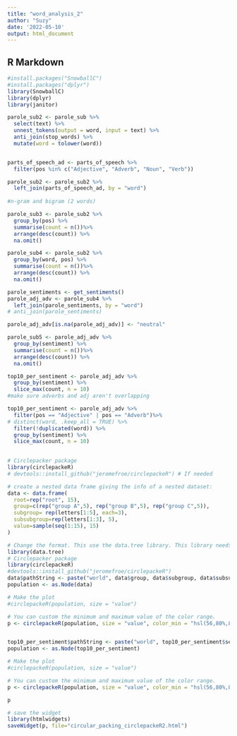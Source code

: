 ```yaml
---
title: "word_analysis_2"
author: "Suzy"
date: '2022-05-10'
output: html_document
---
```


## R Markdown


```r
#install.packages("SnowballC")
#install.packages("dplyr")
library(SnowballC)
library(dplyr)
library(janitor)

parole_sub2 <- parole_sub %>%
  select(text) %>%
  unnest_tokens(output = word, input = text) %>%
  anti_join(stop_words) %>%
  mutate(word = tolower(word)) 


parts_of_speech_ad <- parts_of_speech %>%
  filter(pos %in% c("Adjective", "Adverb", "Noun", "Verb"))

parole_sub2 <- parole_sub2 %>%
  left_join(parts_of_speech_ad, by = "word")
  
#n-gram and bigram (2 words)

```


```r
parole_sub3 <- parole_sub2 %>%
  group_by(pos) %>%
  summarise(count = n())%>%
  arrange(desc(count)) %>%
  na.omit()
```

```r
parole_sub4 <- parole_sub2 %>%
  group_by(word, pos) %>%
  summarise(count = n())%>%
  arrange(desc(count)) %>%
  na.omit()
```

```r
parole_sentiments <- get_sentiments()
parole_adj_adv <- parole_sub4 %>%
  left_join(parole_sentiments, by = "word")
# anti_join(parole_sentiments) 

parole_adj_adv[is.na(parole_adj_adv)] <- "neutral"
```

```r
parole_sub5 <- parole_adj_adv %>%
  group_by(sentiment) %>%
  summarise(count = n())%>%
  arrange(desc(count)) %>%
  na.omit()
```

```r
top10_per_sentiment <- parole_adj_adv %>%
  group_by(sentiment) %>%
  slice_max(count, n = 10)
#make sure adverbs and adj aren't overlapping

```

```r
top10_per_sentiment <- parole_adj_adv %>%
  filter(pos == "Adjective" | pos == "Adverb")%>%
# distinct(word, .keep_all = TRUE) %>%
  filter(!duplicated(word)) %>%
  group_by(sentiment) %>%
  slice_max(count, n = 10)
  
```




```r
# Circlepacker package
library(circlepackeR)         
# devtools::install_github("jeromefroe/circlepackeR") # If needed

# create a nested data frame giving the info of a nested dataset:
data <- data.frame(
  root=rep("root", 15),
  group=c(rep("group A",5), rep("group B",5), rep("group C",5)), 
  subgroup= rep(letters[1:5], each=3),
  subsubgroup=rep(letters[1:3], 5),
  value=sample(seq(1:15), 15)
)

# Change the format. This use the data.tree library. This library needs a column that looks like root/group/subgroup/..., so I build it
library(data.tree)
# Circlepacker package
library(circlepackeR)         
#devtools::install_github("jeromefroe/circlepackeR")
data$pathString <- paste("world", data$group, data$subgroup, data$subsubgroup, sep = "/")
population <- as.Node(data)

# Make the plot
#circlepackeR(population, size = "value")

# You can custom the minimum and maximum value of the color range.
p <- circlepackeR(population, size = "value", color_min = "hsl(56,80%,80%)", color_max = "hsl(341,30%,40%)")


top10_per_sentiment$pathString <- paste("world", top10_per_sentiment$sentiment, top10_per_sentiment$pos, top10_per_sentiment$word, sep = "/")
population <- as.Node(top10_per_sentiment)

# Make the plot
#circlepackeR(population, size = "value")

# You can custom the minimum and maximum value of the color range.
p <- circlepackeR(population, size = "value", color_min = "hsl(56,80%,80%)", color_max = "hsl(341,30%,40%)")

p

# save the widget
library(htmlwidgets)
saveWidget(p, file="circular_packing_circlepackeR2.html")
```

